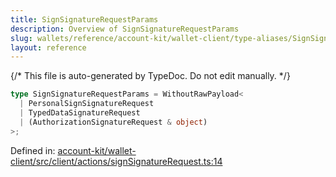 ```yaml
---
title: SignSignatureRequestParams
description: Overview of SignSignatureRequestParams
slug: wallets/reference/account-kit/wallet-client/type-aliases/SignSignatureRequestParams
layout: reference
---
```


{/* This file is auto-generated by TypeDoc. Do not edit manually. */}

```ts
type SignSignatureRequestParams = WithoutRawPayload<
  | PersonalSignSignatureRequest
  | TypedDataSignatureRequest
  | (AuthorizationSignatureRequest & object)
>;
```

Defined in: [account-kit/wallet-client/src/client/actions/signSignatureRequest.ts:14](https://github.com/alchemyplatform/aa-sdk/blob/c1a84188d03473acac2fdb49fb7cd7fdba73169b/account-kit/wallet-client/src/client/actions/signSignatureRequest.ts#L14)
